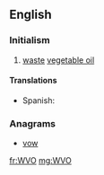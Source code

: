 ==English==

===Initialism===
{{en-initialism}}

# [[waste]] [[vegetable oil]]

====Translations====
{{trans-top|waste vegetable oil}}
* Spanish: {{t|es|aceite vegetal usado|m}}
{{trans-mid}}
{{trans-bottom}}

===Anagrams===
* [[vow#English|vow]]

[[fr:WVO]]
[[mg:WVO]]